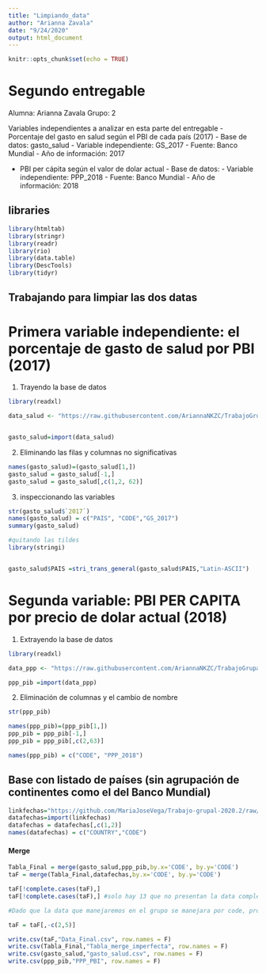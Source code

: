 ```yaml
---
title: "Limpiando_data"
author: "Arianna Zavala"
date: "9/24/2020"
output: html_document
---
```


```r
knitr::opts_chunk$set(echo = TRUE)
```

# Segundo entregable 

Alumna: Arianna Zavala
Grupo: 2

Variables independientes a analizar en esta parte del entregable
- Porcentaje del gasto en salud según el PBI de cada país (2017)
         - Base de datos: gasto_salud
         - Variable independiente: GS_2017
         - Fuente: Banco Mundial
         - Año de información: 2017
         
- PBI per cápita según el valor de dolar actual
          - Base de datos:
          - Variable independiente: PPP_2018
          - Fuente: Banco Mundial
          - Año de información: 2018
 
## libraries

```r
library(htmltab)
library(stringr)
library(readr)   
library(rio)
library(data.table)
library(DescTools)
library(tidyr)

```

## Trabajando para limpiar las dos datas

# Primera variable independiente: el porcentaje de gasto de salud por PBI (2017)

1) Trayendo la base de datos

```r
library(readxl)

data_salud <- "https://raw.githubusercontent.com/AriannaNKZC/TrabajoGrupal/bases-de-datos/API_SH.XPD.CHEX.GD.ZS_DS2_es_csv_v2_1347692.csv"


gasto_salud=import(data_salud)
```

2) Eliminando las filas y columnas no significativas


```r

names(gasto_salud)=(gasto_salud[1,])
gasto_salud = gasto_salud[-1,]
gasto_salud = gasto_salud[,c(1,2, 62)]
```

3)  inspeccionando las variables

```r

str(gasto_salud$`2017`)
names(gasto_salud) = c("PAIS", "CODE","GS_2017")
summary(gasto_salud)

#quitando las tildes
library(stringi)


gasto_salud$PAIS =stri_trans_general(gasto_salud$PAIS,"Latin-ASCII")

```



# Segunda variable: PBI PER CAPITA por precio de dolar actual (2018)

1) Extrayendo la base de datos

```r
library(readxl)

data_ppp <- "https://raw.githubusercontent.com/AriannaNKZC/TrabajoGrupal/bases-de-datos/API_NY.GDP.PCAP.CD_DS2_es_csv_v2_1347337.csv"

ppp_pib =import(data_ppp)
```


2) Eliminación de columnas y el cambio de nombre 
```r

str(ppp_pib)

names(ppp_pib)=(ppp_pib[1,])
ppp_pib = ppp_pib[-1,]
ppp_pib = ppp_pib[,c(2,63)]

names(ppp_pib) = c("CODE", "PPP_2018")

```


## Base con listado de países (sin agrupación de continentes como el del Banco Mundial)


```r
linkfechas="https://github.com/MariaJoseVega/Trabajo-grupal-2020.2/raw/master/BASE_FECHA_INICIO.xlsx"
datafechas=import(linkfechas)
datafechas = datafechas[,c(1,2)]
names(datafechas) = c("COUNTRY","CODE")

```


#### Merge

```r

Tabla_Final = merge(gasto_salud,ppp_pib,by.x='CODE', by.y='CODE')
taF = merge(Tabla_Final,datafechas,by.x='CODE', by.y='CODE')

taF[!complete.cases(taF),]
taF[!complete.cases(taF),] #solo hay 13 que no presentan la data completa

#Dado que la data que manejaremos en el grupo se manejara por code, procedo a eliminar el listado de países 

taF = taF[,-c(2,5)]

```


```r

write.csv(taF,"Data_Final.csv", row.names = F)
write.csv(Tabla_Final,"Tabla_merge_imperfecta", row.names = F)
write.csv(gasto_salud,"gasto_salud.csv", row.names = F)
write.csv(ppp_pib,"PPP_PBI", row.names = F)


```

